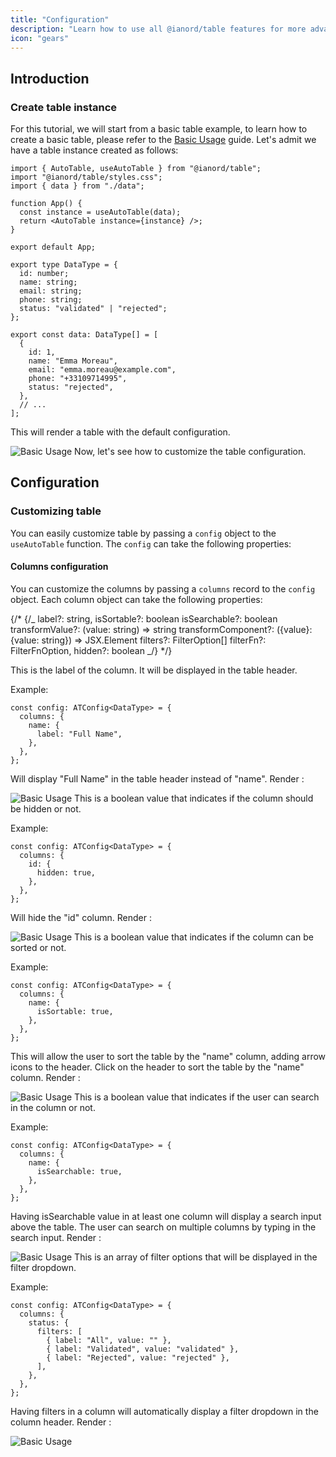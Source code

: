 ```yaml
---
title: "Configuration"
description: "Learn how to use all @ianord/table features for more advanced use cases"
icon: "gears"
---
```


## Introduction

### Create table instance

For this tutorial, we will start from a basic table example, to learn how to create a basic table, please refer to the [Basic Usage](/usage/basic-usage) guide.
Let's admit we have a table instance created as follows:

<CodeGroup>

```tsx App.tsx
import { AutoTable, useAutoTable } from "@ianord/table";
import "@ianord/table/styles.css";
import { data } from "./data";

function App() {
  const instance = useAutoTable(data);
  return <AutoTable instance={instance} />;
}

export default App;
```

```tsx data.ts
export type DataType = {
  id: number;
  name: string;
  email: string;
  phone: string;
  status: "validated" | "rejected";
};

export const data: DataType[] = [
  {
    id: 1,
    name: "Emma Moreau",
    email: "emma.moreau@example.com",
    phone: "+33109714995",
    status: "rejected",
  },
  // ...
];
```

</CodeGroup>

This will render a table with the default configuration.

<img className="rounded-xl" src="/images/basic-usage.png" alt="Basic Usage" />
Now, let's see how to customize the table configuration.

## Configuration

### Customizing table

You can easily customize table by passing a `config` object to the `useAutoTable` function. The `config` can take the following properties:

#### Columns configuration

You can customize the columns by passing a `columns` record to the `config` object. Each column object can take the following properties:

{/* {/_ label?: string,
isSortable?: boolean
isSearchable?: boolean
transformValue?: (value: string) => string
transformComponent?: ({value}: {value: string}) => JSX.Element
filters?: FilterOption[]
filterFn?: FilterFnOption<T>,
hidden?: boolean _/} */}

<ResponseField name="label" type="string">
This is the label of the column. It will be displayed in the table header.

Example:

```tsx
const config: ATConfig<DataType> = {
  columns: {
    name: {
      label: "Full Name",
    },
  },
};
```

Will display "Full Name" in the table header instead of "name".
Render :

<img className="rounded-xl" src="/images/column-label.png" alt="Basic Usage" />
</ResponseField>

<ResponseField name="hidden" type="boolean">
This is a boolean value that indicates if the column should be hidden or not.

Example:

```tsx
const config: ATConfig<DataType> = {
  columns: {
    id: {
      hidden: true,
    },
  },
};
```

Will hide the "id" column.
Render :

<img className="rounded-xl" src="/images/column-hidden.png" alt="Basic Usage" />
</ResponseField>

<ResponseField name="isSortable" type="boolean">
This is a boolean value that indicates if the column can be sorted or not.

Example:

```tsx
const config: ATConfig<DataType> = {
  columns: {
    name: {
      isSortable: true,
    },
  },
};
```

This will allow the user to sort the table by the "name" column, adding arrow icons to the header.
Click on the header to sort the table by the "name" column.
Render :

<img className="rounded-xl" src="/images/column-isSortable.png" alt="Basic Usage" />
</ResponseField>

<ResponseField name="isSearchable" type="boolean">
This is a boolean value that indicates if the user can search in the column or not.

Example:

```tsx
const config: ATConfig<DataType> = {
  columns: {
    name: {
      isSearchable: true,
    },
  },
};
```

Having isSearchable value in at least one column will display a search input above the table.
The user can search on multiple columns by typing in the search input.
Render :

<img className="rounded-xl" src="/images/column-isSearchable.png" alt="Basic Usage" />
</ResponseField>

<ResponseField name="filters" type="FilerOption[]">
This is an array of filter options that will be displayed in the filter dropdown.

Example:

```tsx
const config: ATConfig<DataType> = {
  columns: {
    status: {
      filters: [
        { label: "All", value: "" },
        { label: "Validated", value: "validated" },
        { label: "Rejected", value: "rejected" },
      ],
    },
  },
};
```

Having filters in a column will automatically display a filter dropdown in the column header.
Render :

<img className="rounded-xl" src="/images/column-filters.png" alt="Basic Usage" />
</ResponseField>
